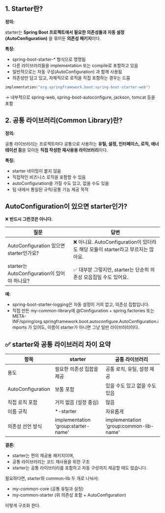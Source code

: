 ## 1. Starter란?

**정의:**

starter는 **Spring Boot 프로젝트에서 필요한 의존성들과 자동 설정(AutoConfiguration)** 을 묶어둔 **의존성 패키지**이다.

**특징:**

- spring-boot-starter-* 형식으로 명명됨
- 다른 라이브러리들을 implementation 또는 compile로 포함하고 있음
- 일반적으로는 자동 구성(AutoConfiguration) 과 함께 사용됨
- 의존성만 담고 있고, 자체적으로 로직을 직접 포함하는 경우는 드뭄

```kotlin filename="build.gradle.kts" copy
implementation("org.springframework.boot:spring-boot-starter-web")
```

→ 내부적으로 spring-web, spring-boot-autoconfigure, jackson, tomcat 등을 포함

## 2. 공통 라이브러리(Common Library)란?

**정의:**

공통 라이브러리는 프로젝트마다 공통으로 사용하는 **유틸, 설정, 인터페이스, 로직, 애너테이션 등**을 모아둔 **직접 작성한 재사용용 라이브러리**이다.

**특징:**

- starter 네이밍이 붙지 않음
- 직접적인 비즈니스 로직을 포함할 수 있음
- autoConfiguration을 가질 수도 있고, 없을 수도 있음
- 팀 내에서 통일된 규칙/공통 기능 제공 목적

## AutoConfiguration이 있으면 starter인가?

❌ **반드시 그런것은 아니다.**

| 질문                                   | 답변                                                        |
|--------------------------------------|-----------------------------------------------------------|
| AutoConfiguration 있으면 starter인가요?    | ❌ 아니요. AutoConfiguration이 있더라도 해당 모듈이 starter라고 부르지는 않아요.
| starter는 AutoConfiguration이 있어야 하나요? | ✅ 대부분 그렇지만, starter는 단순히 의존성 모음집일 수도 있어요.                 |

**예:**

- spring-boot-starter-logging은 자동 설정이 거의 없고, 의존성 집합입니다.
- 직접 만든 my-common-library에 @Configuration + spring.factories 또는
META-INF/spring/org.springframework.boot.autoconfigure.AutoConfiguration.imports 가 있어도, 이름이 starter가 아니면 그냥 일반
라이브러리이다.

## ✅ **starter와 공통 라이브러리 차이 요약**

| 항목                | starter                             | 공통 라이브러리                               |
|-------------------|-------------------------------------|----------------------------------------|
| 용도                | 필요한 의존성 집합을 제공                      | 공통 로직, 유틸, 설정 제공                       |
| AutoConfiguration | 보통 포함                               | 있을 수도 있고 없을 수도 있음                      |
| 직접 로직 포함          | 거의 없음 (설정 중심)                       | 많음                                     |
| 이름 규칙             | \*-starter                          | 자유롭게                                   |
| 의존성 선언 방식         | implementation 'group:starter-name' | implementation 'group:common-lib-name' |

**결론:**

- starter는 편의 제공용 패키지이며,
- 공통 라이브러리는 코드 재사용을 위한 구조
- starter는 공통 라이브러리를 포함하고 자동 구성까지 제공할 때도 많습니다.

필요하다면, starter와 common-lib 두 개로 나눠서:

- my-common-core (공통 유틸과 설정)
- my-common-starter (위 의존성 포함 + AutoConfiguration)

이렇게 구조화 한다.

